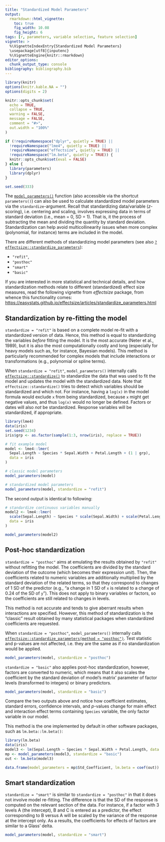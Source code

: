 ```yaml
---
title: "Standardized Model Parameters"
output: 
  rmarkdown::html_vignette:
    toc: true
    fig_width: 10.08
    fig_height: 6
tags: [r, parameters, variable selection, feature selection]
vignette: >
  %\VignetteIndexEntry{Standardized Model Parameters}
  \usepackage[utf8]{inputenc}
  %\VignetteEngine{knitr::rmarkdown}
editor_options: 
  chunk_output_type: console
bibliography: bibliography.bib
---
```


```r
library(knitr)
options(knitr.kable.NA = "")
options(digits = 2)

knitr::opts_chunk$set(
  echo = TRUE,
  collapse = TRUE,
  warning = FALSE,
  message = FALSE,
  comment = "#>",
  out.width = "100%"
)

if (!requireNamespace("dplyr", quietly = TRUE) ||
  !requireNamespace("lme4", quietly = TRUE) ||
  !requireNamespace("effectsize", quietly = TRUE) ||
  !requireNamespace("lm.beta", quietly = TRUE)) {
  knitr::opts_chunk$set(eval = FALSE)
} else {
  library(parameters)
  library(dplyr)
}

set.seed(333)
```

The
[`model_parameters()`](https://easystats.github.io/parameters/articles/model_parameters.html)
function (also accessible via the shortcut `parameters()`) can also be used to
calculate standardized model parameters via the `standardize`-argument. Recall
that standardizing data/variable (*z*-scoring), i.e. centering and scaling,
involves expressing data in terms of standard deviation (i.e., mean = 0, SD =
1). That is, it the process of subtracting the mean and dividing the quantity by
standard deviation. Standardization can help avoid multicollinearity issues when more complex (polynomial, for instance) terms are included in the model.

There are different methods of standardizing model parameters (see also [`?effectsize::standardize_parameters`](https://easystats.github.io/effectsize/reference/standardize_parameters.html)):

- `"refit"`,
- `"posthoc"`
- `"smart"` 
- `"basic"`

If you are interested in more statistical and technical details, and how standardization methods relate to different (standardized) effect size measures, read the following vignette from *effectsize* package, from whence this functionality comes:
<https://easystats.github.io/effectsize/articles/standardize_parameters.html>

## Standardization by re-fitting the model

`standardize = "refit"` is based on a complete model re-fit with a standardized
version of data. Hence, this method is equal to standardizing the variables
*before* fitting the model. It is the most accurate (Neter et al., 1989), but it
is also the most computationally costly and long (especially for heavy models
such as, for instance, Bayesian models). This method is particularly recommended
for complex models that include interactions or transformations (e.g.,
polynomial or spline terms).

When `standardize = "refit"`, `model_parameters()` internally calls
[`effectsize::standardize()`](https://easystats.github.io/effectsize/reference/standardize.html)
to standardize the data that was used to fit the model and updates the model
with the standardized data. Note that `effectsize::standardize()` tries to
detect which variables should be standardized and which not. For instance,
having a `log(x)` in the model formula would exclude `x` from being
standardized, because `x` might get negative values, and thus `log(x)` would no
longer be defined. Factors or dates will also *not* be standardized. Response
variables will be standardized, if appropriate.

```r
library(lme4)
data(iris)
set.seed(1234)
iris$grp <- as.factor(sample(1:3, nrow(iris), replace = TRUE))

# fit example model
model <- lme4::lmer(
  Sepal.Length ~ Species * Sepal.Width + Petal.Length + (1 | grp),
  data = iris
)

# classic model parameters
model_parameters(model)

# standardized model parameters
model_parameters(model, standardize = "refit")
```

The second output is identical to following:

```r
# standardize continuous variables manually
model2 <- lme4::lmer(
  scale(Sepal.Length) ~ Species * scale(Sepal.Width) + scale(Petal.Length) + (1 | grp),
  data = iris
)

model_parameters(model2)
```

## Post-hoc standardization

`standardize = "posthoc"` aims at emulating the results obtained by `"refit"`
without refitting the model. The coefficients are divided by the standard
deviation of the outcome (which becomes their expression *unit*). Then, the
coefficients related to numeric variables are additionally multiplied by the
standard deviation of the related terms, so that they correspond to changes of 1
SD of the predictor (e.g., "a change in 1 SD of `x` is related to a change of
0.24 of the SD of `y`"). This does not apply to binary variables or factors, so
the coefficients are still related to changes in levels.

This method is not accurate and tends to give aberrant results when interactions
are specified. However, this method of standardization is the "classic" result
obtained by many statistical packages when standardized coefficients are
requested.

When `standardize = "posthoc"`, `model_parameters()` internally calls
[`effectsize::standardize_parameters(method = "posthoc")`](https://easystats.github.io/effectsize/reference/standardize_parameters.html).
Test statistic and p-values are not affected, i.e. they are the same as if no
standardization would be applied.

```r
model_parameters(model, standardize = "posthoc")
```

`standardize = "basic"` also applies post-hoc standardization, however, factors
are converted to numeric, which means that it also scales the coefficient by the
standard deviation of model's matrix' parameter of factor levels (transformed to
integers) or binary predictors.

```r
model_parameters(model, standardize = "basic")
```

Compare the two outputs above and notice how coefficient estimates, standard
errors, confidence intervals, and *p*-values change for main effect and
interaction effect terms containing `Species` variable, the only factor variable
in our model.

This method is the one implemented by default in other software packages, such as `lm.beta::lm.beta()`:

```r
library(lm.beta)
data(iris)
model3 <- lm(Sepal.Length ~ Species * Sepal.Width + Petal.Length, data = iris)
mp <- model_parameters(model3, standardize = "basic")
out <- lm.beta(model3)

data.frame(model_parameters = mp$Std_Coefficient, lm.beta = coef(out))
```


## Smart standardization

`standardize = "smart"` is similar to `standardize = "posthoc"` in that it does
not involve model re-fitting. The difference is that the SD of the response is
computed on the relevant section of the data. For instance, if a factor with 3
levels A (the intercept), B and C is entered as a predictor, the effect
corresponding to B versus A will be scaled by the variance of the response at
the intercept only. As a results, the coefficients for effects of factors are
similar to a Glass' delta.

```r
model_parameters(model, standardize = "smart")
```
